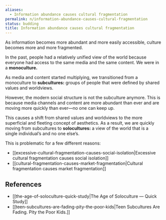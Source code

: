 ```yaml
---
aliases:
  - Information abundance causes cultural fragmentation
permalink: n/information-abundance-causes-cultural-fragmentation
status: budding
title: Information abundance causes cultural fragmentation
---
```

As information becomes more abundant and more easily accessible, culture becomes more and more fragmented.

In the past, people had a relatively unified view of the world because everyone had access to the same media and the same content. We were in a **monoculture.**

As media and content started multiplying, we transitioned from a monoculture to **subcultures:** groups of people that were defined by shared values and worldviews.

However, the modern social structure is not the subculture anymore. This is because media channels and content are more abundant than ever and are moving more quickly than ever—no one can keep up.

This causes a shift from shared values and worldviews to the more superficial and fleeting concept of aesthetics. As a result, we are quickly moving from subcultures to **solocultures:** a view of the world that is a single individual’s and no one else’s.

This is problematic for a few different reasons:

- [[excessive-cultural-fragmentation-causes-social-isolation|Excessive cultural fragmentation causes social isolation]]
- [[cultural-fragmentation-causes-market-fragmentation|Cultural fragmentation causes market fragmentation]]

## References

- [[the-age-of-soloculture-quick-study|The Age of Soloculture — Quick Study]]
- [[teen-subcultures-are-fading-pity-the-poor-kids|Teen Subcultures Are Fading. Pity the Poor Kids.]]
